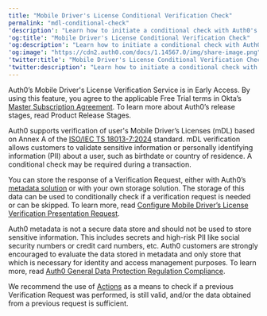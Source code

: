 ---
title: "Mobile Driver's License Conditional Verification Check"
permalink: "mdl-conditional-check"
'description': "Learn how to initiate a conditional check with Auth0's Mobile Driver's License Verification Service."
'og:title': "Mobile Driver's License Conditional Verification Check"
'og:description': "Learn how to initiate a conditional check with Auth0's Mobile Driver's License Verification Service."
'og:image': "https://cdn2.auth0.com/docs/1.14567.0/img/share-image.png"
'twitter:title': "Mobile Driver's License Conditional Verification Check"
'twitter:description': "Learn how to initiate a conditional check with Auth0's Mobile Driver's License Verification Service."
---

<Warning>

Auth0’s Mobile Driver's License Verification Service is in Early Access. By using this feature, you agree to the applicable Free Trial terms in Okta’s [Master Subscription Agreement](https://www.okta.com/legal). To learn more about Auth0’s release stages, read Product Release Stages.

</Warning>

Auth0 supports verification of user's Mobile Driver’s Licenses (mDL) based on Annex A of the [ISO/IEC TS 18013-7:2024](https://www.iso.org/standard/82772.html) standard. mDL verification allows customers to validate sensitive information or personally identifying information (PII) about a user, such as birthdate or country of residence. A conditional check may be required during a transaction.

You can store the response of a Verification Request, either with Auth0’s [metadata solution](/docs/fr-ca/manage-users/user-accounts/metadata) or with your own storage solution. The storage of this data can be used to conditionally check if a verification request is needed or can be skipped. To learn more, read [Configure Mobile Driver’s License Verification Presentation Request](/docs/fr-ca/secure/mdl-verification/configure-mdl-verification-request).

<Warning>

Auth0 metadata is not a secure data store and should not be used to store sensitive information. This includes secrets and high-risk PII like social security numbers or credit card numbers, etc. Auth0 customers are strongly encouraged to evaluate the data stored in metadata and only store that which is necessary for identity and access management purposes. To learn more, read [Auth0 General Data Protection Regulation Compliance](/docs/fr-ca/secure/data-privacy-and-compliance/gdpr).

</Warning>

We recommend the use of [Actions](/docs/fr-ca/manage-users/user-accounts/metadata/manage-user-metadata) as a means to check if a previous Verification Request was performed, is still valid, and/or the data obtained from a previous request is sufficient.